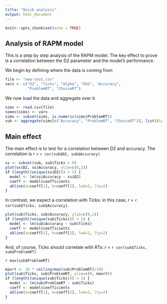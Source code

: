 ```yaml
---
title: "Quick analysis"
output: html_document
---
```


```r
knitr::opts_chunk$set(echo = TRUE)
```

## Analysis of RAPM model

This is a step by step analysis of the RAPM model. The key effect to prove is a correlation between the D2 parameter and the model's performance.

We begin by defining where the data is coming from

```r
file <- "new-test.csv"
vars <- c("D2", "Ticks", "Alpha", "EGS", "Accuracy",
          "ProblemRT", "ChoiceRT")
```

We now load the data and aggregate over it.

```r
sims <- read.csv(file)
names(sims) <- vars
sims <- subset(sims, is.numeric(sims$ProblemRT))
sub <- aggregate(sims[c("Accuracy", "ProblemRT", "ChoiceRT")], list(Alpha = sims$Alpha, s=sims$EGS, D2=sims$D2, Ticks=sims$Ticks), mean)
```

## Main effect 

The main effect is to test for a correlation between D2 and accuracy. The correlation is _r_ = ```r cor(sub$D2, sub$Accuracy)```

```r
ss <- subset(sub, sub$Ticks > 0)
plot(ss$D2, ss$Accuracy, ylim=c(0,1))
if (length((unique(ss$D2))) > 1) {
  model <- lm(ss$Accuracy ~ ss$D2)
  coeff <- model$coefficients
  abline(a=coeff[1], b=coeff[2], lwd=2, lty=2)
}
```

In contrast, we expect a correlation with Ticks: in this case, _r_ = ```r cor(sub$Ticks, sub$Accuracy)```.

```r
plot(sub$Ticks, sub$Accuracy, ylim=c(0,1))
if (length((unique(sub$Ticks))) > 1) {
  model <- lm(sub$Accuracy ~ sub$Ticks)
  coeff <- model$coefficients
  abline(a=coeff[1], b=coeff[2], lwd=2, lty=2)
}
```

And, of course, Ticks should correlate with RTs: _r_ = ```r cor(sub$Ticks, sub$ProblemRT)```

```r max(sub$ProblemRT)```

```r
maxrt <- 10 * ceiling(max(sub$ProblemRT)/10)
plot(sub$Ticks, sub$ProblemRT, ylim=c(0, maxrt))
if (length((unique(sub$Ticks))) > 1) {
  model <- lm(sub$ProblemRT ~ sub$Ticks)
  coeff <- model$coefficients
  abline(a=coeff[1], b=coeff[2], lwd=2, lty=2)
}
```
